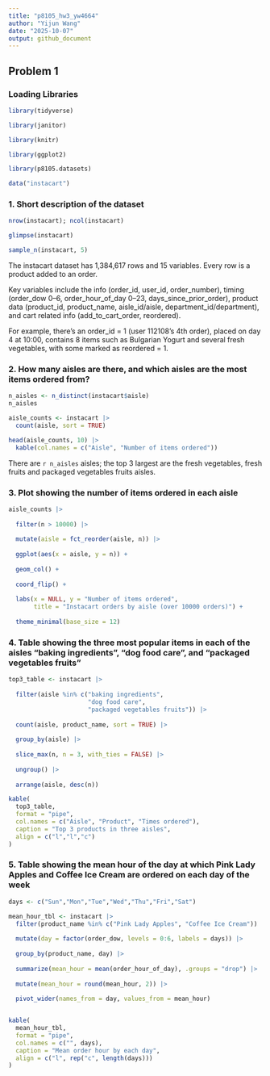 ```yaml
---
title: "p8105_hw3_yw4664"
author: "Yijun Wang"
date: "2025-10-07"
output: github_document
---
```


## Problem 1

### Loading Libraries

```r
library(tidyverse)

library(janitor)

library(knitr)

library(ggplot2)

library(p8105.datasets)

data("instacart")
```

### 1. Short description of the dataset

```r

nrow(instacart); ncol(instacart)

glimpse(instacart)

sample_n(instacart, 5)

```
The instacart dataset has 1,384,617 rows and 15 variables. Every row is a product added to an order.

Key variables include the info (order_id, user_id, order_number), timing (order_dow 0–6, order_hour_of_day 0–23, days_since_prior_order), product data (product_id, product_name, aisle_id/aisle, department_id/department), and cart related info (add_to_cart_order, reordered).

For example, there's an order_id = 1 (user 112108’s 4th order), placed on day 4 at 10:00, contains 8 items such as Bulgarian Yogurt and several fresh vegetables, with some marked as reordered = 1.

### 2. How many aisles are there, and which aisles are the most items ordered from?

```r

n_aisles <- n_distinct(instacart$aisle)
n_aisles

aisle_counts <- instacart |> 
  count(aisle, sort = TRUE)

head(aisle_counts, 10) |> 
  kable(col.names = c("Aisle", "Number of items ordered"))

```
There are ```r n_aisles``` aisles; the top 3 largest are the fresh vegetables, fresh fruits and packaged vegetables fruits aisles.

### 3. Plot showing the number of items ordered in each aisle

```r

aisle_counts |> 
  
  filter(n > 10000) |>
  
  mutate(aisle = fct_reorder(aisle, n)) |>
  
  ggplot(aes(x = aisle, y = n)) +
  
  geom_col() +
  
  coord_flip() +
  
  labs(x = NULL, y = "Number of items ordered",
       title = "Instacart orders by aisle (over 10000 orders)") +
  
  theme_minimal(base_size = 12)

```

### 4. Table showing the three most popular items in each of the aisles “baking ingredients”, “dog food care”, and “packaged vegetables fruits”

```r
top3_table <- instacart |>
  
  filter(aisle %in% c("baking ingredients",
                      "dog food care",
                      "packaged vegetables fruits")) |>
  
  count(aisle, product_name, sort = TRUE) |>
  
  group_by(aisle) |>
  
  slice_max(n, n = 3, with_ties = FALSE) |>
  
  ungroup() |>
  
  arrange(aisle, desc(n))

kable(
  top3_table,
  format = "pipe",
  col.names = c("Aisle", "Product", "Times ordered"),
  caption = "Top 3 products in three aisles",
  align = c("l","l","c")
)

```

### 5. Table showing the mean hour of the day at which Pink Lady Apples and Coffee Ice Cream are ordered on each day of the week

```r
days <- c("Sun","Mon","Tue","Wed","Thu","Fri","Sat")

mean_hour_tbl <- instacart |>
  filter(product_name %in% c("Pink Lady Apples", "Coffee Ice Cream")) |>
  
  mutate(day = factor(order_dow, levels = 0:6, labels = days)) |>
  
  group_by(product_name, day) |>
  
  summarize(mean_hour = mean(order_hour_of_day), .groups = "drop") |>
  
  mutate(mean_hour = round(mean_hour, 2)) |>
  
  pivot_wider(names_from = day, values_from = mean_hour)


kable(
  mean_hour_tbl,
  format = "pipe",
  col.names = c("", days),
  caption = "Mean order hour by each day",
  align = c("l", rep("c", length(days)))
)
```
